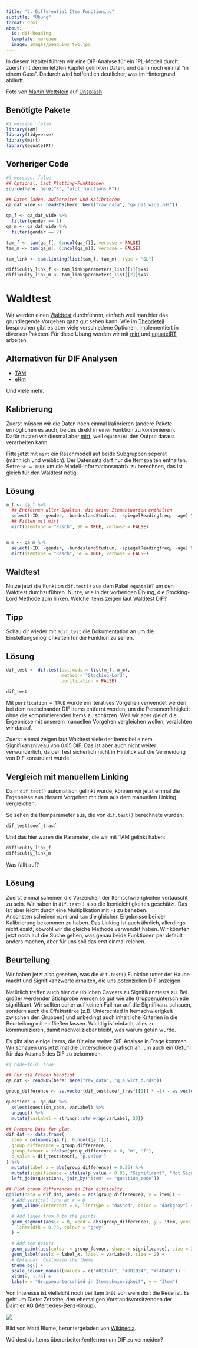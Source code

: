 ```yaml
---
title: "3. Differential Item Functioning"
subtitle: "Übung"
format: html
about:
  id: dif-heading
  template: marquee
  image: images/penguins_two.jpg
---
```


:::{#dif-heading}
In diesem Kapitel führen wir eine DIF-Analyse für ein 1PL-Modell durch: zuerst mit den im letzten Kapitel gelinkten Daten, und dann noch einmal "in einem Guss". Dadurch wird hoffentlich deutlicher, was im Hintergrund abläuft. 
:::

::: aside

Foto von <a href="https://unsplash.com/de/@ncx1701d?utm_content=creditCopyText&utm_medium=referral&utm_source=unsplash">Martin Wettstein</a> auf <a href="https://unsplash.com/de/fotos/weisser-und-schwarzer-pinguin-auf-grauem-felsen-o4snRPEZRRs?utm_content=creditCopyText&utm_medium=referral&utm_source=unsplash">Unsplash</a>
:::


:::{.callout-note}
## Benötigte Pakete
```r
#| message: false
library(TAM)
library(tidyverse)
library(mirt)
library(equateIRT)
```

:::

:::{.callout-caution collapse="true"}

## Vorheriger Code
```r
#| message: false
## Optional. Lädt Plotting-Funktionen
source(here::here("R", "plot_functions.R"))

## Daten laden, aufbereiten und Kalibrieren
qa_dat_wide <- readRDS(here::here("raw_data", "qa_dat_wide.rds"))

qa_f <- qa_dat_wide %>%
  filter(gender == 1)
qa_m <- qa_dat_wide %>%
  filter(gender == 2)

tam_f <- tam(qa_f[, 6:ncol(qa_f)], verbose = FALSE)
tam_m <- tam(qa_m[, 6:ncol(qa_m)], verbose = FALSE)

tam_link <- tam.linking(list(tam_f, tam_m), type = "SL")

difficulty_link_f <- tam_link$parameters_list[[1]]$xsi
difficulty_link_m <- tam_link$parameters_list[[2]]$xsi
```

::: 

# Waldtest
Wir werden einen [Waldtest](https://nickhaf.github.io/IRT_workshop/slides/Linking/linking.html#/verfahren-1) durchführen, einfach weil man hier das grundlegende Vorgehen ganz gut sehen kann. Wie im [Theorieteil](https://nickhaf.github.io/IRT_workshop/slides/Linking/linking.html#/dif-finden) besprochen gibt es aber viele verschiedene Optionen, implementiert in diversen Paketen. Für diese Übung werden wir mit [mirt](https://cran.r-project.org/web/packages/mirt/index.html) und [equateIRT](https://cran.r-project.org/web/packages/equateIRT/vignettes/equateIRT_tutorial.html) arbeiten.  

:::{.callout-note}
## Alternativen für DIF Analysen
- [TAM](https://www.edmeasurementsurveys.com/TAM/Tutorials/7DIF.htm)  
- [eRm](https://bookdown.org/chua/new_rasch_demo2/DIF.html) 

Und viele mehr. 
:::

## Kalibrierung
Zuerst müssen wir die Daten noch einmal kalibrieren (andere Pakete ermöglichen es auch, beides direkt in einer Funktion zu kombinieren).  
Dafür nutzen wir diesmal aber [mirt](https://cran.r-project.org/web/packages/mirt/index.html), weil `equateIRT` den Output daraus verarbeiten kann. 

Fitte jetzt mit `mirt` ein Raschmodell auf beide Subgruppen seperat (männlich und weiblich). Der Datensatz darf nur die Itemspalten enthalten. Setze `SE = TRUE` um die Modell-Informationsmatrix zu berechnen, das ist gleich für den Waldtest nötig. 


:::{.callout-caution collapse="true"}
## Lösung
```r
m_f <- qa_f %>%
  ## Entfernen aller Spalten, die keine Itemantworten enthalten
  select(-ID, -gender, -bundeslandStudium, -spiegelReadingfreq, -age) %>%
  ## Fitten mit mirt
  mirt(itemtype = "Rasch", SE = TRUE, verbose = FALSE)


m_m <- qa_m %>%
  select(-ID, -gender, -bundeslandStudium, -spiegelReadingfreq, -age) %>%
  mirt(itemtype = "Rasch", SE = TRUE, verbose = FALSE)
```
:::


## Waldtest
Nutze jetzt die Funktion `dif.test()` aus dem Paket `equateIRT` um den Waldtest durchzuführen. Nutze, wie in der vorherigen Übung, die Stocking-Lord Methode zum linken. Welche Items zeigen laut Waldtest DIF?


:::{.callout-tip collapse="true"}
## Tipp
Schau dir wieder mit `?dif.test` die Dokumentation an um die Einstellungsmöglichkeiten für die Funktion zu sehen. 
:::

:::{.callout-caution collapse="true"}
## Lösung
```r
dif_test <- dif.test(est.mods = list(m_f, m_m), 
                     method = "Stocking-Lord", 
                     purification = FALSE)

dif_test
```

:::{.callout-note}
Mit `purification = TRUE` würde ein iteratives Vorgehen verwendet werden, bei dem nacheinander DIF Items entfernt werden, um die Personenfähigkeit ohne die komprimierenden Items zu schätzen. Weil wir aber gleich die Ergebnisse mit unserem manuellen Vorgehen vergleichen wollen, verzichten wir darauf. 
:::

Zuerst einmal zeigen laut Waldtest viele der Items bei einem Signifikanzniveau von 0.05 DIF. Das ist aber auch nicht weiter verwunderlich, da der Test sicherlich nicht in Hinblick auf die Vermeidung von DIF konstruiert wurde.
:::

## Vergleich mit manuellem Linking
Da in `dif.test()` automatisch gelinkt wurde, können wir jetzt einmal die Ergebnisse aus diesem Vorgehen mit dem aus dem manuellen Linking vergleichen. 

So sehen die Itemparameter aus, die von `dif.test()` berechnete wurden: 
```r
dif_test$coef_trasf
```

Und das hier waren die Parameter, die wir mit TAM gelinkt haben:  


```r
difficulty_link_f
difficulty_link_m
```

Was fällt auf?

:::{.callout-caution collapse="true"}
## Lösung

Zuerst einmal scheinen die Vorzeichen der Itemschwierigkeiten vertauscht zu sein. Wir haben in `dif.test()` also die Item[leichtigkeiten]{.highlight} geschätzt. Das ist aber leicht durch eine Multiplikation mit `-1` zu beheben.  
Ansonsten scheinen `mirt` und `tam` die gleichen Ergebnisse bei der Kalibrierung bekommen zu haben. Das Linking ist auch ähnlich, allerdings nicht exakt, obwohl wir die gleiche Methode verwendet haben. Wir könnten jetzt noch auf die Suche gehen, was genau beide Funktionen per default anders machen, aber für uns soll das erst einmal reichen. 

::: 

## Beurteilung
Wir haben jetzt also gesehen, was die `dif.test()` Funktion unter der Haube macht und Signifikanzwerte erhalten, die uns potenziellen DIF anzeigen. 

:::{.callout-important}
Natürlich treffen auch hier die üblichen Caveats zu Signifikanztests zu. Bei größer werdender Stichprobe werden so gut wie alle Gruppenunterschiede signifikant. Wir sollten daher auf keinen Fall nur auf die Signifikanz schauen, sondern auch die Effektstärke (z.B. Unterschied in Itemschwierigkeit zwischen den Gruppen) und unbedingt auch inhaltliche Kriterien in die Beurteilung mit einfließen lassen. Wichtig ist einfach, alles zu kommunizieren, damit nachvollziebar bleibt, was warum getan wurde. 
:::

Es gibt also einige Items, die für eine weiter DIF-Analyse in Frage kommen.
Wir schauen uns jetzt mal die Unterschiede grafisch an, um auch ein Gefühl für das Ausmaß des DIF zu bekommen. 


```r
#| code-fold: true

## Für die Fragen benötigt
qa_dat <- readRDS(here::here("raw_data", "q_a_wirt_b.rds"))

group_difference <- as.vector(dif_test$coef_trasf[[1]] * -1) - as.vector(dif_test$coef_trasf[[2]] * -1)

questions <- qa_dat %>%
  select(question_code, varLabel) %>%
  unique() %>%
  mutate(varLabel = stringr::str_wrap(varLabel, 20))

## Prepare Data for plot
dif_dat <- data.frame(
  item = colnames(qa_f[, 6:ncol(qa_f)]),
  group_difference = group_difference,
  group_favour = ifelse(group_difference > 0, "m", "f"),
  p_value = dif_test$test[, "p.value"]
) %>%
  mutate(label_x = abs(group_difference) + 0.25) %>%
  mutate(significance = ifelse(p_value < 0.05, "Significant", "Not Significant")) %>%
  left_join(questions, join_by("item" == "question_code"))

## Plot group differences in Item difficulty 
ggplot(data = dif_dat, aes(x = abs(group_difference), y = item)) +
  # Add vertical line at x = 0
  geom_vline(xintercept = 0, linetype = "dashed", color = "darkgray") +

  # Add lines from 0 to the points
  geom_segment(aes(x = 0, xend = abs(group_difference), y = item, yend = item),
    linewidth = 0.75, colour = "grey"
  ) +

  # Add the points
  geom_point(aes(colour = group_favour, shape = significance), size = 3) +
  geom_label(aes(x = label_x, label = varLabel), size = 2) +
  # Optional: Customize the theme
  theme_bg() +
  scale_colour_manual(values = c("#01364C", "#9B1B34", "#F4BA02")) +
  xlim(0, 1.75) +
  labs(x = "Gruppenunterschied in Itemschwierigkeit", y = "Item")
```

Von Interesse ist vielleicht noch bei Item `3401` von wem dort die Rede ist. Es geht um Dieter Zetsche, den ehemaligen Vorstandsvorsitzenden der Daimler AG (Mercedes-Benz-Group). 

![](./images/zetsche.jpg)

::: aside  
Bild von Matti Blume, heruntergeladen von [Wikipedia](https://commons.wikimedia.org/wiki/File:Daimler_press_conference,_GIMS_2018,_Le_Grand-Saconnex_(1X7A0769)_(cropped).jpg). 
:::

Würdest du Items überarbeiten/entfernen um DIF zu vermeiden?
